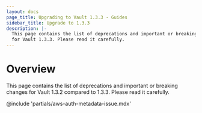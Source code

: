 ```yaml
---
layout: docs
page_title: Upgrading to Vault 1.3.3 - Guides
sidebar_title: Upgrade to 1.3.3
description: |-
  This page contains the list of deprecations and important or breaking changes
  for Vault 1.3.3. Please read it carefully.
---
```


# Overview

This page contains the list of deprecations and important or breaking changes
for Vault 1.3.2 compared to 1.3.3. Please read it carefully.

@include 'partials/aws-auth-metadata-issue.mdx'
